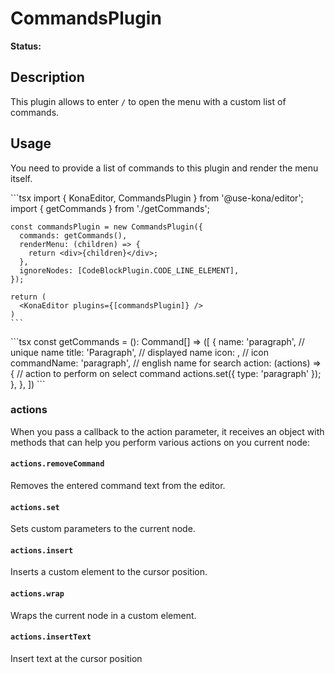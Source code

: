 # CommandsPlugin

**Status:** <Badge text="wip" type="warning" />


## Description

This plugin allows to enter `/` to open the menu with a custom list of commands.

## Usage
You need to provide a list of commands to this plugin and render the menu itself.

<Tabs>
  <Tab label="Editor.tsx">
    ```tsx
    import { KonaEditor, CommandsPlugin } from '@use-kona/editor';
    import { getCommands } from './getCommands';

    const commandsPlugin = new CommandsPlugin({
      commands: getCommands(),
      renderMenu: (children) => {
        return <div>{children}</div>;
      },
      ignoreNodes: [CodeBlockPlugin.CODE_LINE_ELEMENT],
    });

    return (
      <KonaEditor plugins={[commandsPlugin]} />
    )
    ```
  </Tab>
  <Tab label="getCommands.ts">
    ```tsx
    const getCommands = (): Command[] => ([
      {
        name: 'paragraph', // unique name
        title: 'Paragraph', // displayed name
        icon: <TextIcon size={16} />, // icon
        commandName: 'paragraph', // english name for search
        action: (actions) => { // action to perform on select command
          actions.set({ type: 'paragraph' });
        },
      },
    ])
    ```
  </Tab>
</Tabs>

### actions
When you pass a callback to the action parameter, it receives an object with methods that can help you
perform various actions on you current node:

#### `actions.removeCommand`
Removes the entered command text from the editor.

#### `actions.set`
Sets custom parameters to the current node.

#### `actions.insert`
Inserts a custom element to the cursor position.

#### `actions.wrap`
Wraps the current node in a custom element.

#### `actions.insertText`
Insert text at the cursor position
